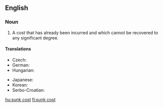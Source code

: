 ==English==
{{wikipedia|sunk cost}}

===Noun===
{{en-noun|head=[[sunk]] [[cost]]}}

# {{label|en|economics}} A cost that has already been incurred and which cannot be recovered to any significant degree.

====Translations====
{{trans-top|already incurred costs}}
* Czech: {{t|cs|utopené náklady|m-p}}
* German: {{t|de|versunkene Kosten|p}}
* Hungarian: {{t+|hu|elsüllyedt költség}}
{{trans-mid}}
* Japanese: {{t|ja|埋没費用}}
* Korean: {{t|ko|매몰비용|tr=maemolbiyong}}
* Serbo-Croatian: {{t|sh|nepovratan trošak}}
{{trans-bottom}}

[[hu:sunk cost]]
[[fi:sunk cost]]